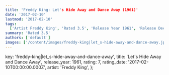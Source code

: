 ```yaml
---
title: 'Freddy King: Let's Hide Away and Dance Away (1961)'
date: '2017-02-10'
lastmod: '2017-02-10'
tags:
  ['Artist Freddy King', 'Rated 3.5', 'Release Year 1961', 'Release Decade 1960']
summary: 'Rated 3.5'
authors: ['default']
images: ['/content/images/freddy-king|let_s-hide-away-and-dance-away.jpg']
---
```


  key: 'freddy-king|let_s-hide-away-and-dance-away',
  title: 'Let's Hide Away and Dance Away',
  release_year: 1961,
  rating: 7,
  rating_date: '2017-02-10T00:00:00.000Z',
  artist: 'Freddy King',
};

<MusicRating data={data} />
